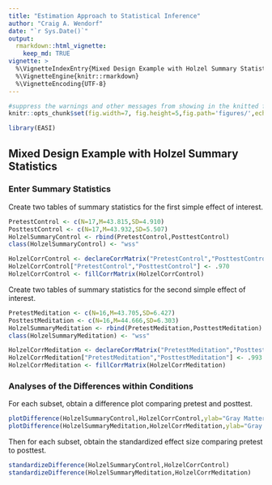 ```yaml
---
title: "Estimation Approach to Statistical Inference"
author: "Craig A. Wendorf"
date: "`r Sys.Date()`"
output: 
  rmarkdown::html_vignette:
    keep_md: TRUE
vignette: >
  %\VignetteIndexEntry{Mixed Design Example with Holzel Summary Statistics}
  %\VignetteEngine{knitr::rmarkdown}
  %\VignetteEncoding{UTF-8}
---
```


```r
#suppress the warnings and other messages from showing in the knitted file.
knitr::opts_chunk$set(fig.width=7, fig.height=5,fig.path='figures/',echo=TRUE,warning=FALSE,message=FALSE)
```

```r
library(EASI)
```

## Mixed Design Example with Holzel Summary Statistics

### Enter Summary Statistics

Create two tables of summary statistics for the first simple effect of interest.

```r
PretestControl <- c(N=17,M=43.815,SD=4.910)
PosttestControl <- c(N=17,M=43.932,SD=5.507)
HolzelSummaryControl <- rbind(PretestControl,PosttestControl)
class(HolzelSummaryControl) <- "wss"

HolzelCorrControl <- declareCorrMatrix("PretestControl","PosttestControl")
HolzelCorrControl["PretestControl","PosttestControl"] <- .970
HolzelCorrControl <- fillCorrMatrix(HolzelCorrControl)
```

Create two tables of summary statistics for the second simple effect of interest.

```r
PretestMeditation <- c(N=16,M=43.705,SD=6.427)
PosttestMeditation <- c(N=16,M=44.666,SD=6.303)
HolzelSummaryMeditation <- rbind(PretestMeditation,PosttestMeditation)
class(HolzelSummaryMeditation) <- "wss"

HolzelCorrMeditation <- declareCorrMatrix("PretestMeditation","PosttestMeditation")
HolzelCorrMeditation["PretestMeditation","PosttestMeditation"] <- .993
HolzelCorrMeditation <- fillCorrMatrix(HolzelCorrMeditation)
```

### Analyses of the Differences within Conditions

For each subset, obtain a difference plot comparing pretest and posttest.

```r
plotDifference(HolzelSummaryControl,HolzelCorrControl,ylab="Gray Matter")
plotDifference(HolzelSummaryMeditation,HolzelCorrMeditation,ylab="Gray Matter")
```

Then for each subset, obtain the standardized effect size comparing pretest to posttest.

```r
standardizeDifference(HolzelSummaryControl,HolzelCorrControl)
standardizeDifference(HolzelSummaryMeditation,HolzelCorrMeditation)
```
